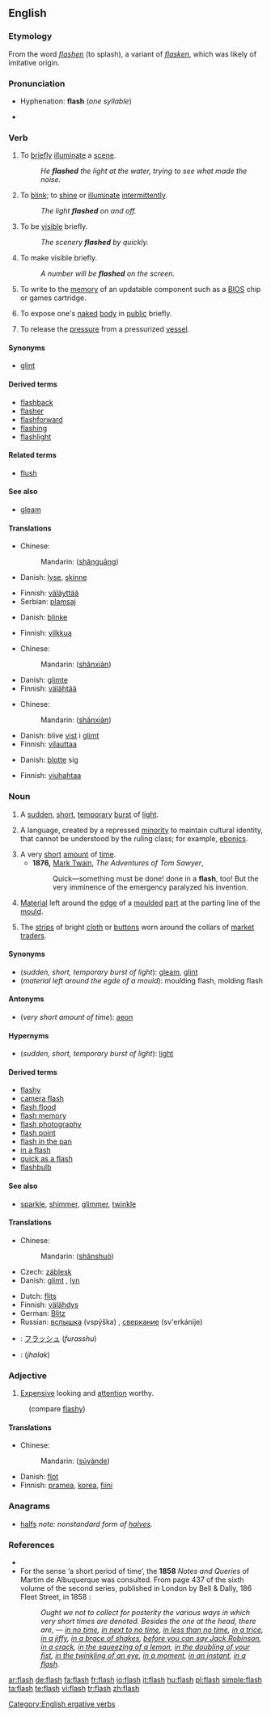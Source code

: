 {{wikipedia}}
==English==

===Etymology===
From the {{etyl|enm}} word ''[[flashen]]'' (to splash), a variant of ''[[flasken]]'', which was likely of imitative origin.

===Pronunciation===
* Hyphenation: '''flash''' (''one syllable'')
*: {{rhymes|æʃ}}
* {{audio|en-us-flash.ogg|Audio (US)}}

===Verb===
{{en-verb|flash|es}}

# To [[brief]]ly [[illuminate]] a [[scene]].
#: ''He '''flashed''' the light at the water, trying to see what made the noise.''
# To [[blink]]; to [[shine]] or [[illuminate]] [[intermittent]]ly.
#: ''The light '''flashed''' on and off.''
# To be [[visible]] briefly.
#: ''The scenery '''flashed''' by quickly.''
# To make visible briefly.
#: ''A number will be '''flashed''' on the screen.''
# {{computing}} To write to the [[memory]] of an updatable component such as a [[BIOS]] chip or games cartridge.
# {{ambitransitive|informal}} To expose one's [[naked]] [[body]] in [[public]] briefly.
# {{metallurgy}} To release the [[pressure]] from a pressurized [[vessel]].

====Synonyms====
* {{sense|to briefly illuminate}} [[glint]]

====Derived terms====
* [[flashback]]
* [[flasher]]
* [[flashforward]]
* [[flashing]]
* [[flashlight]]

====Related terms====
* [[flush]] {{qualifier|possibly}}

====See also====
* [[gleam]]

====Translations====
{{trans-top|briefly illuminate a scene}}
* Chinese:
*: Mandarin: {{zh-ts|閃光|闪光}} ([[shǎn]][[guāng]])
* Danish: [[lyse]], [[skinne]]
{{trans-mid}}
* Finnish: [[väläyttää]]
* Serbian: [[plamsaj]]
{{trans-bottom}}

{{trans-top|blink}}
* Danish: [[blinke]]
{{trans-mid}}
* Finnish: [[vilkkua]]
{{trans-bottom}}

{{trans-top|be visible briefly}}
* Chinese:
*: Mandarin: {{zh-ts|[[閃]][[現]]|[[闪]][[现]]}} ([[shǎn]][[xiàn]])
{{trans-mid}}
* Danish: [[glimte]]
* Finnish: [[välähtää]]
{{trans-bottom}}

{{trans-top|make visible briefly}}
* Chinese:
*: Mandarin: {{zh-ts|[[使]][[閃]][[現]]|[[使]][[闪]][[现]]}} ([[shǎn]][[xiàn]])
{{trans-mid}}
* Danish: blive [[vise|vist]] i [[glimt]]
* Finnish: [[vilauttaa]]
{{trans-bottom}}

{{trans-top|expose one's naked body briefly in public}}
* Danish: [[blotte]] sig
{{trans-mid}}
* Finnish: [[viuhahtaa]]
{{trans-bottom}}

===Noun===
{{en-noun|flashes}}

# A [[sudden]], [[short]], [[temporary]] [[burst]] of [[light]].
# {{linguistics}} A language, created by a repressed [[minority]] to maintain cultural identity, that cannot be understood by the ruling class; for example, [[Ebonics|ebonics]].
# A very [[short]] [[amount]] of [[time]].
#* '''1876,''' [[w:Mark Twain|Mark Twain]], ''The Adventures of Tom Sawyer'',
#*: Quick—something must be done! done in a '''flash''', too! But the very imminence of the emergency paralyzed his invention.
# [[material|Material]] left around the [[edge]] of a [[mould|moulded]] [[part]] at the parting line of the [[mould]].
# {{Cockney}} The [[strips]] of bright [[cloth]] or [[buttons]] worn around the collars of [[market]] [[traders]].

====Synonyms====
* (''sudden, short, temporary burst of light''): [[gleam]], [[glint]]
* (''material left around the egde of a mould''): moulding flash, molding flash

====Antonyms====
* (''very short amount of time''): [[aeon]]

====Hypernyms====
* (''sudden, short, temporary burst of light''): [[light]]

====Derived terms====
* [[flashy]]
* [[camera flash]]
* [[flash flood]]
* [[flash memory]]
* [[flash photography]]
* [[flash point]]
* [[flash in the pan]]
* [[in a flash]]
* [[quick as a flash]]
* [[flashbulb]]

====See also====
* [[sparkle]], [[shimmer]], [[glimmer]], [[twinkle]]

====Translations====
{{trans-top|burst of light}}
* Chinese:
*: Mandarin: {{zh-ts|閃爍|闪烁}} ([[shǎn]][[shuò]])
* Czech: [[záblesk]] {{m}}
* Danish: [[glimt]] {{n}}, [[lyn]] {{n}}
{{trans-mid}}
* Dutch: [[flits]] {{f}}
* Finnish: [[välähdys]]
* German: [[Blitz]] {{m}}
* Russian: [[вспышка]] (vspýška) {{f}}, [[сверкание]] (sv'erkánije) {{n}}
{{trans-bottom}}

{{checktrans-top}}
* {{ttbc|Japanese}}: [[フラッシュ]] (''furasshu'')
* {{ttbc|Urdu}}: (''jhalak'')
{{trans-bottom}}

===Adjective===
{{en-adj}}

# {{context|UK|and|NZ|slang}} [[expensive|Expensive]] looking and [[attention]] worthy.
: (compare [[flashy]])

====Translations====
{{trans-top|expensive looking and attention worthy}}
* Chinese:
*: Mandarin: {{zh-ts|[[俗]][[豔]]的|[[俗]][[艳]]的}} ([[sú]][[yàn]][[de]])
{{trans-mid}}
* Danish: [[flot]]
* Finnish: [[pramea]], [[korea]], [[fiini]]
{{trans-bottom}}

===Anagrams===
* [[halfs]] ''note: nonstandard form of [[halves]].''

===References===
* {{R:Online Etymology Dictionary}}
* For the sense ‘a short period of time’, the '''1858''' ''Notes and Queries'' of Martim de Albuquerque was consulted. From page 437 of the sixth volume of the second series, published in London by Bell & Dally, 186 Fleet Street, in 1858 :
*: ''Ought we not to collect for posterity the various ways in which very short times are denoted. Besides the one at the head, there are, — [[in no time]], [[in next to no time]], [[in less than no time]], [[in a trice]], [[in a jiffy]], [[in a brace of shakes]], [[before you can say Jack Robinson]], [[in a crack]], [[in the squeezing of a lemon]], [[in the doubling of your fist]], [[in the twinkling of an eye]], [[in a moment]], [[in an instant]], [[in a flash]].''

[[Category:English ergative verbs]]

[[ar:flash]]
[[de:flash]]
[[fa:flash]]
[[fr:flash]]
[[io:flash]]
[[it:flash]]
[[hu:flash]]
[[pl:flash]]
[[simple:flash]]
[[ta:flash]]
[[te:flash]]
[[vi:flash]]
[[tr:flash]]
[[zh:flash]]